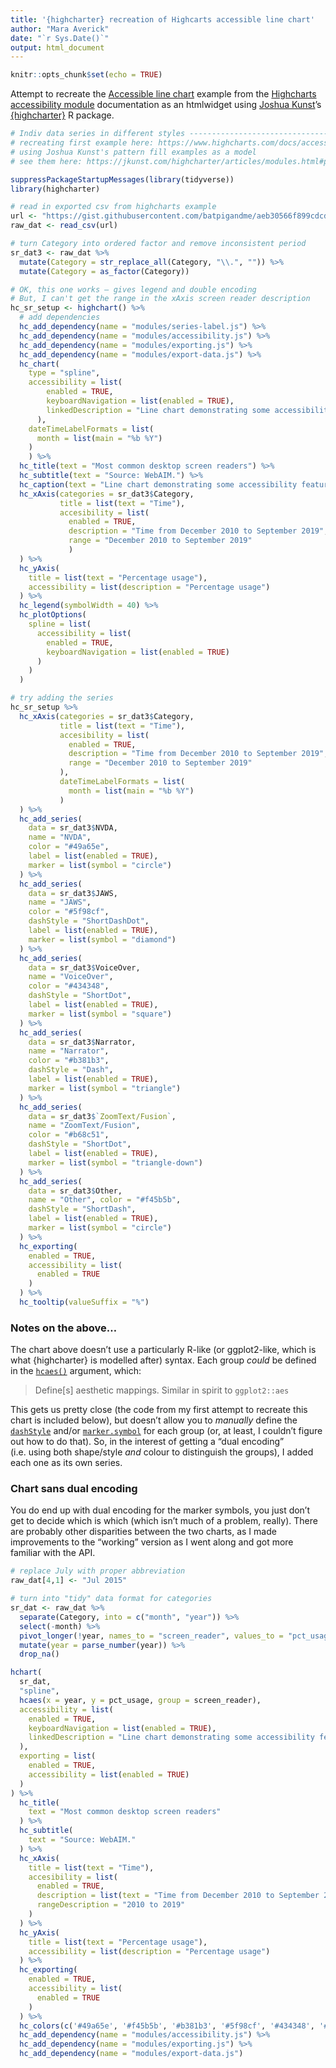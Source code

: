 ```yaml
---
title: '{highcharter} recreation of Highcarts accessible line chart'
author: "Mara Averick"
date: "`r Sys.Date()`"
output: html_document
---
```


```r
knitr::opts_chunk$set(echo = TRUE)
```

Attempt to recreate the [Accessible line chart](https://www.highcharts.com/demo/accessible-line) example from the [Highcharts accessibility module](https://www.highcharts.com/docs/accessibility/accessibility-module) documentation as an htmlwidget using [Joshua Kunst](https://jkunst.com/)'s [{highcharter}](https://jkunst.com/highcharter/index.html) R package.


```r
# Indiv data series in different styles ------------------------------------
# recreating first example here: https://www.highcharts.com/docs/accessibility/accessibility-module
# using Joshua Kunst's pattern fill examples as a model
# see them here: https://jkunst.com/highcharter/articles/modules.html#pattern-fills-1

suppressPackageStartupMessages(library(tidyverse))
library(highcharter)

# read in exported csv from highcharts example
url <- "https://gist.githubusercontent.com/batpigandme/aeb30566f899cdcdeb6024c0344d1ae1/raw/9cbafbbc99311c04b1a675e0ebb3953692fd51b8/pop-screenreaders.csv"
raw_dat <- read_csv(url)

# turn Category into ordered factor and remove inconsistent period
sr_dat3 <- raw_dat %>%
  mutate(Category = str_replace_all(Category, "\\.", "")) %>%
  mutate(Category = as_factor(Category))

# OK, this one works — gives legend and double encoding
# But, I can't get the range in the xAxis screen reader description
hc_sr_setup <- highchart() %>%
  # add dependencies
  hc_add_dependency(name = "modules/series-label.js") %>%
  hc_add_dependency(name = "modules/accessibility.js") %>%
  hc_add_dependency(name = "modules/exporting.js") %>%
  hc_add_dependency(name = "modules/export-data.js") %>%
  hc_chart(
    type = "spline",
    accessibility = list(
        enabled = TRUE,
        keyboardNavigation = list(enabled = TRUE),
        linkedDescription = "Line chart demonstrating some accessibility features of Highcharts. The chart displays the most commonly used screen readers in surveys taken by WebAIM from December 2010 to September 2019. JAWS was the most used screen reader until 2019, when NVDA took over. VoiceOver is the third most used screen reader, followed by Narrator. ZoomText/Fusion had a surge in 2015, but usage is otherwise low. The overall use of other screen readers has declined drastically the past few years."
      ),
    dateTimeLabelFormats = list(
      month = list(main = "%b %Y")
    )
    ) %>%
  hc_title(text = "Most common desktop screen readers") %>%
  hc_subtitle(text = "Source: WebAIM.") %>%
  hc_caption(text = "Line chart demonstrating some accessibility features of Highcharts. The chart displays the most commonly used screen readers in surveys taken by WebAIM from December 2010 to September 2019. JAWS was the most used screen reader until 2019, when NVDA took over. VoiceOver is the third most used screen reader, followed by Narrator. ZoomText/Fusion had a surge in 2015, but usage is otherwise low. The overall use of other screen readers has declined drastically the past few years.") %>%
  hc_xAxis(categories = sr_dat3$Category,
           title = list(text = "Time"),
           accesibility = list(
             enabled = TRUE,
             description = "Time from December 2010 to September 2019",
             range = "December 2010 to September 2019"
             )
  ) %>%
  hc_yAxis(
    title = list(text = "Percentage usage"),
    accessibility = list(description = "Percentage usage")
  ) %>%
  hc_legend(symbolWidth = 40) %>%
  hc_plotOptions(
    spline = list(
      accessibility = list(
        enabled = TRUE,
        keyboardNavigation = list(enabled = TRUE)
      )
    )
  )

# try adding the series
hc_sr_setup %>%
  hc_xAxis(categories = sr_dat3$Category,
           title = list(text = "Time"),
           accesibility = list(
             enabled = TRUE,
             description = "Time from December 2010 to September 2019",
             range = "December 2010 to September 2019"
           ),
           dateTimeLabelFormats = list(
             month = list(main = "%b %Y")
           )
  ) %>%
  hc_add_series(
    data = sr_dat3$NVDA,
    name = "NVDA",
    color = "#49a65e",
    label = list(enabled = TRUE),
    marker = list(symbol = "circle")
  ) %>%
  hc_add_series(
    data = sr_dat3$JAWS,
    name = "JAWS",
    color = "#5f98cf",
    dashStyle = "ShortDashDot",
    label = list(enabled = TRUE),
    marker = list(symbol = "diamond")
  ) %>%
  hc_add_series(
    data = sr_dat3$VoiceOver,
    name = "VoiceOver",
    color = "#434348",
    dashStyle = "ShortDot",
    label = list(enabled = TRUE),
    marker = list(symbol = "square")
  ) %>%
  hc_add_series(
    data = sr_dat3$Narrator,
    name = "Narrator",
    color = "#b381b3",
    dashStyle = "Dash",
    label = list(enabled = TRUE),
    marker = list(symbol = "triangle")
  ) %>%
  hc_add_series(
    data = sr_dat3$`ZoomText/Fusion`,
    name = "ZoomText/Fusion",
    color = "#b68c51",
    dashStyle = "ShortDot",
    label = list(enabled = TRUE),
    marker = list(symbol = "triangle-down")
  ) %>%
  hc_add_series(
    data = sr_dat3$Other,
    name = "Other", color = "#f45b5b",
    dashStyle = "ShortDash",
    label = list(enabled = TRUE),
    marker = list(symbol = "circle")
  ) %>%
  hc_exporting(
    enabled = TRUE,
    accessibility = list(
      enabled = TRUE
    )
  ) %>%
  hc_tooltip(valueSuffix = "%")
```

### Notes on the above...

The chart above doesn't use a particularly R-like (or ggplot2-like, which is what {highcharter} is modelled after) syntax. Each group _could_ be defined in the [`hcaes()`](https://jkunst.com/highcharter/reference/hcaes.html) argument, which:

> Define[s] aesthetic mappings. Similar in spirit to `ggplot2::aes`

This gets us pretty close (the code from my first attempt to recreate this chart is included below), but doesn't allow you to _manually_ define the [`dashStyle`](https://api.highcharts.com/highcharts/series.spline.dashStyle) and/or [`marker.symbol`](https://api.highcharts.com/highcharts/series.spline.marker.symbol) for each group (or, at least, I couldn't figure out how to do that). So, in the interest of getting a "dual encoding" (i.e. using both shape/style _and_ colour to distinguish the groups), I added each one as its own series.

### Chart sans dual encoding

You do end up with dual encoding for the marker symbols, you just don't get to decide which is which (which isn't much of a problem, really). There are probably other disparities between the two charts, as I made improvements to the "working" version as I went along and got more familiar with the API.

```r
# replace July with proper abbreviation
raw_dat[4,1] <- "Jul 2015"

# turn into "tidy" data format for categories
sr_dat <- raw_dat %>%
  separate(Category, into = c("month", "year")) %>%
  select(-month) %>%
  pivot_longer(!year, names_to = "screen_reader", values_to = "pct_usage") %>%
  mutate(year = parse_number(year)) %>%
  drop_na()

hchart(
  sr_dat,
  "spline",
  hcaes(x = year, y = pct_usage, group = screen_reader),
  accessibility = list(
    enabled = TRUE,
    keyboardNavigation = list(enabled = TRUE),
    linkedDescription = "Line chart demonstrating some accessibility features of Highcharts. The chart displays the most commonly used screen readers in surveys taken by WebAIM from December 2010 to September 2019. JAWS was the most used screen reader until 2019, when NVDA took over. VoiceOver is the third most used screen reader, followed by Narrator. ZoomText/Fusion had a surge in 2015, but usage is otherwise low. The overall use of other screen readers has declined drastically the past few years."
  ),
  exporting = list(
    enabled = TRUE,
    accessibility = list(enabled = TRUE)
  )
) %>%
  hc_title(
    text = "Most common desktop screen readers"
  ) %>%
  hc_subtitle(
    text = "Source: WebAIM."
  ) %>%
  hc_xAxis(
    title = list(text = "Time"),
    accesibility = list(
      enabled = TRUE,
      description = list(text = "Time from December 2010 to September 2019"),
      rangeDescription = "2010 to 2019"
    )
  ) %>%
  hc_yAxis(
    title = list(text = "Percentage usage"),
    accessibility = list(description = "Percentage usage")
  ) %>%
  hc_exporting(
    enabled = TRUE,
    accessibility = list(
      enabled = TRUE
    )
  ) %>%
  hc_colors(c('#49a65e', '#f45b5b', '#b381b3', '#5f98cf', '#434348', '#b68c51')) %>%
  hc_add_dependency(name = "modules/accessibility.js") %>%
  hc_add_dependency(name = "modules/exporting.js") %>%
  hc_add_dependency(name = "modules/export-data.js")
```

